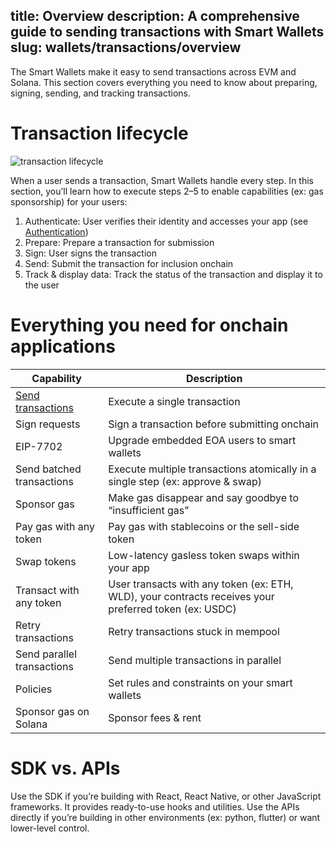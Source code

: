 title: Overview
description: A comprehensive guide to sending transactions with Smart Wallets
slug: wallets/transactions/overview
---

The Smart Wallets make it easy to send transactions across EVM and Solana. This section covers everything you need to know about preparing, signing, sending, and tracking transactions.

# Transaction lifecycle

<img
  src="/images/wallets/transaction_lifecycle.png"
  alt="transaction lifecycle"
/>

When a user sends a transaction, Smart Wallets handle every step. In this section, you’ll learn how to execute steps 2–5 to enable capabilities (ex: gas sponsorship) for your users:

1. Authenticate: User verifies their identity and accesses your app (see [Authentication](/wallets/authentication/overview))
2. Prepare: Prepare a transaction for submission
3. Sign: User signs the transaction
4. Send: Submit the transaction for inclusion onchain
5. Track & display data: Track the status of the transaction and display it to the user

# Everything you need for onchain applications

| Capability                                                        | Description                                                                                           |
| ----------------------------------------------------------------- | ----------------------------------------------------------------------------------------------------- |
| [Send transactions](/docs/wallets/transactions/send-transactions) | Execute a single transaction                                                                          |
| Sign requests                                                     | Sign a transaction before submitting onchain                                                          |
| EIP-7702                                                          | Upgrade embedded EOA users to smart wallets                                                           |
| Send batched transactions                                         | Execute multiple transactions atomically in a single step (ex: approve & swap)                        |
| Sponsor gas                                                       | Make gas disappear and say goodbye to “insufficient gas”                                              |
| Pay gas with any token                                            | Pay gas with stablecoins or the sell-side token                                                       |
| Swap tokens                                                       | Low-latency gasless token swaps within your app                                                       |
| Transact with any token                                           | User transacts with any token (ex: ETH, WLD), your contracts receives your preferred token (ex: USDC) |
| Retry transactions                                                | Retry transactions stuck in mempool                                                                   |
| Send parallel transactions                                        | Send multiple transactions in parallel                                                                |
| Policies                                                          | Set rules and constraints on your smart wallets                                                       |
| Sponsor gas on Solana                                             | Sponsor fees & rent                                                                                   |

# SDK vs. APIs

Use the SDK if you’re building with React, React Native, or other JavaScript frameworks. It provides ready-to-use hooks and utilities. Use the APIs directly if you’re building in other environments (ex: python, flutter) or want lower-level control.
